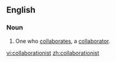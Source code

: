 ==English==

===Noun===
{{en-noun}}

# One who [[collaborate]]s, a [[collaborator]].

[[vi:collaborationist]]
[[zh:collaborationist]]